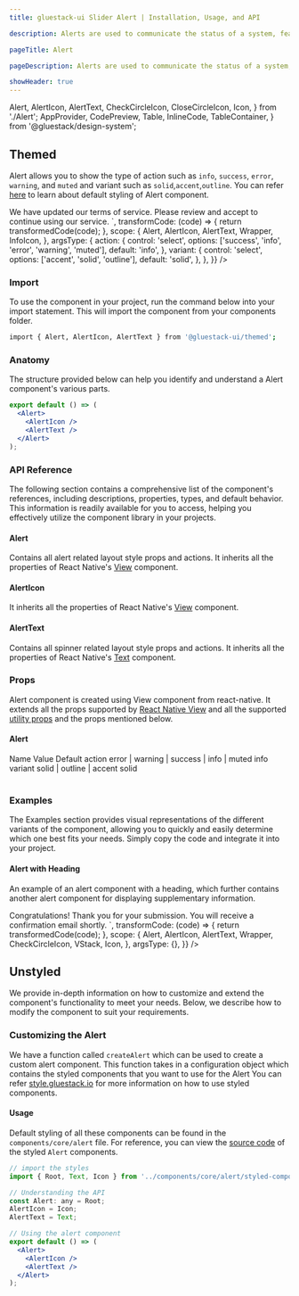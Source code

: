 ```yaml
---
title: gluestack-ui Slider Alert | Installation, Usage, and API

description: Alerts are used to communicate the status of a system, feature, or page. They indicate a specific state that may require attention from the user.

pageTitle: Alert

pageDescription: Alerts are used to communicate the status of a system, feature, or page. They indicate a specific state that may require attention from the user.

showHeader: true
---
```



<Meta title="components/Feedback/Alert" />

  Alert,
  AlertIcon,
  AlertText,
  CheckCircleIcon,
  CloseCircleIcon,
  Icon,
} from './Alert';
  AppProvider,
  CodePreview,
  Table,
  InlineCode,
  TableContainer,
} from '@gluestack/design-system';


## Themed

Alert allows you to show the type of action such as `info`, `success`, `error`, `warning`, and `muted` and variant such as `solid`,`accent`,`outline`. You can refer [here](https://github.com/gluestack/gluestack-ui/tree/main/packages/themed/src/components/Alert/styled-components) to learn about default styling of Alert component.

<AppProvider>
  <CodePreview
    _rendererWrapper={{ px: '$2.5' }}
    showComponentRenderer={true}
    showArgsController={true}
    metaData={{
      code: `
        <Alert mx='$2.5'  {...props}>
          <AlertIcon as={InfoIcon} mr="$3"  />
          <AlertText>
            We have updated our terms of service. Please review and accept to continue using our service.
          </AlertText>
        </Alert>
      `,
      transformCode: (code) => {
        return transformedCode(code);
      },
      scope: {
        Alert,
        AlertIcon,
        AlertText,
        Wrapper,
        InfoIcon,
      },
      argsType: {
        action: {
          control: 'select',
          options: ['success', 'info', 'error', 'warning', 'muted'],
          default: 'info',
        },
        variant: {
          control: 'select',
          options: ['accent', 'solid', 'outline'],
          default: 'solid',
        },
      },
    }}
  />
</AppProvider>

<br />

### Import

To use the component in your project, run the command below into your import statement. This will import the component from your components folder.

```bash
import { Alert, AlertIcon, AlertText } from '@gluestack-ui/themed';
```

### Anatomy

The structure provided below can help you identify and understand a Alert component's various parts.

```jsx
export default () => (
  <Alert>
    <AlertIcon />
    <AlertText />
  </Alert>
);
```

### API Reference

The following section contains a comprehensive list of the component's references, including descriptions, properties, types, and default behavior. This information is readily available for you to access, helping you effectively utilize the component library in your projects.

#### Alert

Contains all alert related layout style props and actions. It inherits all the properties of React Native's [View](https://reactnative.dev/docs/pressable) component.

#### AlertIcon

It inherits all the properties of React Native's [View](https://reactnative.dev/docs/view) component.

#### AlertText

Contains all spinner related layout style props and actions. It inherits all the properties of React Native's [Text](https://reactnative.dev/docs/text) component.

### Props

Alert component is created using View component from react-native. It extends all the props supported by [React Native View](https://reactnative.dev/docs/view#props) and all the supported [utility props](https://ui.gluestack.io/docs/styling/utility-and-sx-props) and the props mentioned below.

#### Alert

<AppProvider>
  <TableContainer>
    <Table>
      <Table.THead>
        <Table.TR>
          <Table.TH>
            <Table.TText>Name</Table.TText>
          </Table.TH>
          <Table.TH>
            <Table.TText>Value</Table.TText>
          </Table.TH>
          <Table.TH>
            <Table.TText>Default</Table.TText>
          </Table.TH>
        </Table.TR>
      </Table.THead>
      <Table.TBody>
        <Table.TR>
          <Table.TD>
            <Table.TText>
              <InlineCode>action</InlineCode>
            </Table.TText>
          </Table.TD>
          <Table.TD>
            <Table.TText>error | warning | success | info | muted</Table.TText>
          </Table.TD>
          <Table.TD>
            <Table.TText>info</Table.TText>
          </Table.TD>
        </Table.TR>
        <Table.TR>
          <Table.TD>
            <Table.TText>
              <InlineCode>variant</InlineCode>
            </Table.TText>
          </Table.TD>
          <Table.TD>
            <Table.TText>solid | outline | accent</Table.TText>
          </Table.TD>
          <Table.TD>
            <Table.TText>solid</Table.TText>
          </Table.TD>
        </Table.TR>
      </Table.TBody>
    </Table>
  </TableContainer>
</AppProvider>

### Examples

The Examples section provides visual representations of the different variants of the component, allowing you to quickly and easily determine which one best fits your needs. Simply copy the code and integrate it into your project.

#### Alert with Heading

An example of an alert component with a heading, which further contains another alert component for displaying supplementary information.

<AppProvider>
  <CodePreview
    showComponentRenderer={true}
    showArgsController={false}
    metaData={{
      code: `
        <Alert action='success'>
          <AlertIcon as={CheckCircleIcon} size="xl"  mr="$3" />
          <VStack space='xs'>
            <AlertText fontWeight ='$bold'>
              Congratulations!
            </AlertText >
            <AlertText >
              Thank you for your submission. You will receive a confirmation email shortly.
            </AlertText>
          </VStack>
        </Alert>
      `,
      transformCode: (code) => {
        return transformedCode(code);
      },
      scope: {
        Alert,
        AlertIcon,
        AlertText,
        Wrapper,
        CheckCircleIcon,
        VStack,
        Icon,
      },
      argsType: {},
    }}
/>

</AppProvider>

## Unstyled

We provide in-depth information on how to customize and extend the component's functionality to meet your needs. Below, we describe how to modify the component to suit your requirements.

### Customizing the Alert

We have a function called `createAlert` which can be used to create a custom alert component. This function takes in a configuration object which contains the styled components that you want to use for the Alert You can refer [style.gluestack.io](https://style.gluestack.io/) for more information on how to use styled components.

#### Usage

Default styling of all these components can be found in the `components/core/alert` file. For reference, you can view the [source code](https://github.com/gluestack/gluestack-ui/tree/main/example/storybook/src/ui-components/Alert) of the styled `Alert` components.

```jsx
// import the styles
import { Root, Text, Icon } from '../components/core/alert/styled-components';

// Understanding the API
const Alert: any = Root;
AlertIcon = Icon;
AlertText = Text;

// Using the alert component
export default () => (
  <Alert>
    <AlertIcon />
    <AlertText />
  </Alert>
);
```
